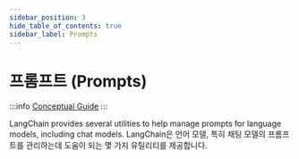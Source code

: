 ```yaml
---
sidebar_position: 3
hide_table_of_contents: true
sidebar_label: Prompts
---
```



# 프롬프트 (Prompts)

:::info
[Conceptual Guide](https://docs.langchain.com/docs/components/prompts)
:::

LangChain provides several utilities to help manage prompts for language models, including chat models.
LangChain은 언어 모델, 특히 채팅 모델의 프롬프트를 관리하는데 도움이 되는 몇 가지 유틸리티를 제공합니다.

<DocCardList />
